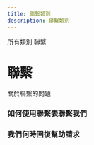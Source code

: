 ```yaml
---
title: 聯繫類別
description: 聯繫類別
---
```

<div className="min-h-[50vh] border border-gray-200 bg-white/50 shadow-[inset_10px_-50px_94px_0_rgb(199,199,199,0.2)] backdrop-blur-lg">
        <div className="flex max-w-screen-lg flex-col py-10">
          <div className="flex items-center space-x-2">
            <Link
              href="/support"
              className="text-sm font-medium text-gray-500 hover:text-gray-800"
            >
             所有類別
            </Link>   
        <Link
              href="/"
              className="text-sm font-medium text-gray-500 hover:text-gray-800"
            >
              聯繫
            </Link>
          </div>
          <div className="my-8 flex flex-col space-y-4">
            <Link href={`/`}>
              <h1 className="font-display text-2xl font-bold sm:text-4xl">
                聯繫
              </h1>
            </Link>
            <p className="text-gray-500">關於聯繫的問題</p>
          </div>
          <div className="grid gap-2 rounded-xl border border-gray-200 bg-white p-4">
            <Link
      href="/docs/contact/form"
      className="group flex items-center justify-between rounded-lg px-2 py-3 transition-colors hover:bg-purple-100 active:bg-purple-200 sm:px-4"
    >
      <h3 className="text-sm font-medium text-gray-600 group-hover:text-purple-600 sm:text-base">
        如何使用聯繫表聯繫我們
      </h3>
    </Link>
<Link
      href="/docs/contact/speed"
      className="group flex items-center justify-between rounded-lg px-2 py-3 transition-colors hover:bg-purple-100 active:bg-purple-200 sm:px-4"
    >
      <h3 className="text-sm font-medium text-gray-600 group-hover:text-purple-600 sm:text-base">
        我們何時回復幫助請求
      </h3>
    </Link>
          </div>
        </div>
      </div>
